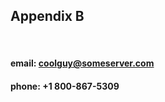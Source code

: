 
## Appendix B

<br>

#### email: [coolguy@someserver.com](https://youtu.be/dQw4w9WgXcQ?t=43)
#### phone: +1 800-867-5309
